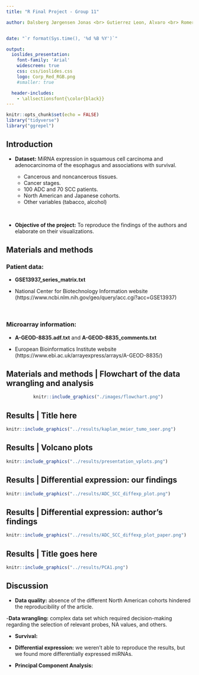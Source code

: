 ```yaml
---
title: "R Final Project - Group 11"

author: Dalsberg Jørgensen Jonas <br> Gutierrez Leon, Alvaro <br> Romero Yianni, Daniel <br> Hoang Viet Minh Pham, Jake <br> 


date: "`r format(Sys.time(), '%d %B %Y')`"

output: 
  ioslides_presentation: 
    font-family: 'Arial'
    widescreen: true
    css: css/ioslides.css
    logo: Corp_Red_RGB.png
    #smaller: true

  header-includes:
    - \allsectionsfont{\color{black}}
---
```



```r
knitr::opts_chunk$set(echo = FALSE)
library("tidyverse")
library("ggrepel")
```


## Introduction {data-background=#FFFFFF}
- **Dataset:** MiRNA expression in squamous cell carcinoma and adenocarcinoma of the esophagus and associations with survival.

    - Cancerous and  noncancerous tissues.
    - Cancer stages.
    - 100 ADC and 70 SCC patients.
    - North American and Japanese cohorts.
    - Other variables (tabacco, alcohol)
     

<br>


- **Objective of the project:** To reproduce the findings of the authors and elaborate on their visualizations.


## Materials and methods {data-background=#FFFFFF}
### **Patient data**: 
- **GSE13937_series_matrix.txt**
<br>

- National Center for Biotechnology Information website   (https://www.ncbi.nlm.nih.gov/geo/query/acc.cgi?acc=GSE13937)

<br>

### **Microarray information**:
- **A-GEOD-8835.adf.txt** and **A-GEOD-8835_comments.txt** 

- European Bioinformatics Institute website (https://www.ebi.ac.uk/arrayexpress/arrays/A-GEOD-8835/)  


## Materials and methods | **Flowchart of the data wrangling and analysis** {data-background=#FFFFFF}
\vspace{5000}
<center>
```r
knitr::include_graphics("./images/flowchart.png") 
``` 
</center>


## Results | **Title here** {data-background=#FFFFFF}
```r
knitr::include_graphics("../results/kaplan_meier_tumo_seer.png")
```

## Results | **Volcano plots** {data-background=#FFFFFF}
```r
knitr::include_graphics("../results/presentation_vplots.png")
```

## Results | **Differential expression: our findings** {data-background=#FFFFFF}
```r
knitr::include_graphics("../results/ADC_SCC_diffexp_plot.png")
```

## Results | **Differential expression: author's findings** {data-background=#FFFFFF}
```r
knitr::include_graphics("../results/ADC_SCC_diffexp_plot_paper.png")
```

## Results | **Title goes here** {data-background=#FFFFFF}
```r
knitr::include_graphics("../results/PCA1.png")
```

## Discussion {data-background=#FFFFFF}

- **Data quality:** absence of the different North American cohorts hindered the
reproducibility of the article.

-**Data wrangling:** complex data set which required decision-making regarding the selection of relevant probes, NA values, and others. 

- **Survival:** 

- **Differential expression:** we weren't able to reproduce the results, but we found more differentially expressed miRNAs.

- **Principal Component Analysis:** 